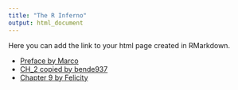 ```yaml
---
title: "The R Inferno"
output: html_document
---
```


Here you can add the link to your html page created in RMarkdown.

- [Preface by Marco](preface.html)
- [CH_2 copied by bende937](Ch_2_bende937.html)
- [Chapter 9 by Felicity](Ch_9_feholm.html)
